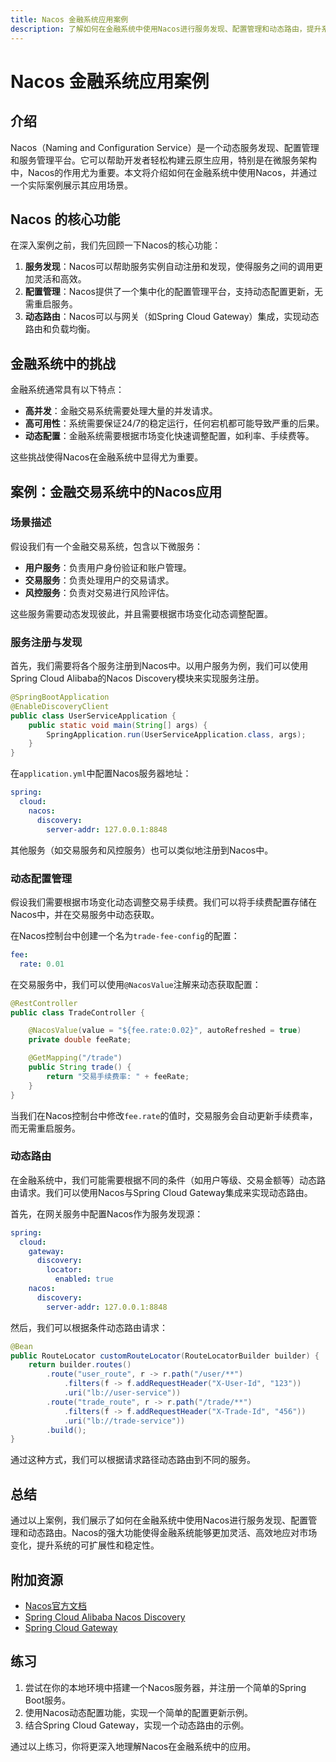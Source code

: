```yaml
---
title: Nacos 金融系统应用案例
description: 了解如何在金融系统中使用Nacos进行服务发现、配置管理和动态路由，提升系统的可扩展性和稳定性。
---
```


# Nacos 金融系统应用案例

## 介绍

Nacos（Naming and Configuration Service）是一个动态服务发现、配置管理和服务管理平台。它可以帮助开发者轻松构建云原生应用，特别是在微服务架构中，Nacos的作用尤为重要。本文将介绍如何在金融系统中使用Nacos，并通过一个实际案例展示其应用场景。

## Nacos 的核心功能

在深入案例之前，我们先回顾一下Nacos的核心功能：

1. **服务发现**：Nacos可以帮助服务实例自动注册和发现，使得服务之间的调用更加灵活和高效。
2. **配置管理**：Nacos提供了一个集中化的配置管理平台，支持动态配置更新，无需重启服务。
3. **动态路由**：Nacos可以与网关（如Spring Cloud Gateway）集成，实现动态路由和负载均衡。

## 金融系统中的挑战

金融系统通常具有以下特点：

- **高并发**：金融交易系统需要处理大量的并发请求。
- **高可用性**：系统需要保证24/7的稳定运行，任何宕机都可能导致严重的后果。
- **动态配置**：金融系统需要根据市场变化快速调整配置，如利率、手续费等。

这些挑战使得Nacos在金融系统中显得尤为重要。

## 案例：金融交易系统中的Nacos应用

### 场景描述

假设我们有一个金融交易系统，包含以下微服务：

- **用户服务**：负责用户身份验证和账户管理。
- **交易服务**：负责处理用户的交易请求。
- **风控服务**：负责对交易进行风险评估。

这些服务需要动态发现彼此，并且需要根据市场变化动态调整配置。

### 服务注册与发现

首先，我们需要将各个服务注册到Nacos中。以用户服务为例，我们可以使用Spring Cloud Alibaba的Nacos Discovery模块来实现服务注册。

```java
@SpringBootApplication
@EnableDiscoveryClient
public class UserServiceApplication {
    public static void main(String[] args) {
        SpringApplication.run(UserServiceApplication.class, args);
    }
}
```

在`application.yml`中配置Nacos服务器地址：

```yaml
spring:
  cloud:
    nacos:
      discovery:
        server-addr: 127.0.0.1:8848
```

其他服务（如交易服务和风控服务）也可以类似地注册到Nacos中。

### 动态配置管理

假设我们需要根据市场变化动态调整交易手续费。我们可以将手续费配置存储在Nacos中，并在交易服务中动态获取。

在Nacos控制台中创建一个名为`trade-fee-config`的配置：

```yaml
fee:
  rate: 0.01
```

在交易服务中，我们可以使用`@NacosValue`注解来动态获取配置：

```java
@RestController
public class TradeController {

    @NacosValue(value = "${fee.rate:0.02}", autoRefreshed = true)
    private double feeRate;

    @GetMapping("/trade")
    public String trade() {
        return "交易手续费率: " + feeRate;
    }
}
```

当我们在Nacos控制台中修改`fee.rate`的值时，交易服务会自动更新手续费率，而无需重启服务。

### 动态路由

在金融系统中，我们可能需要根据不同的条件（如用户等级、交易金额等）动态路由请求。我们可以使用Nacos与Spring Cloud Gateway集成来实现动态路由。

首先，在网关服务中配置Nacos作为服务发现源：

```yaml
spring:
  cloud:
    gateway:
      discovery:
        locator:
          enabled: true
    nacos:
      discovery:
        server-addr: 127.0.0.1:8848
```

然后，我们可以根据条件动态路由请求：

```java
@Bean
public RouteLocator customRouteLocator(RouteLocatorBuilder builder) {
    return builder.routes()
        .route("user_route", r -> r.path("/user/**")
            .filters(f -> f.addRequestHeader("X-User-Id", "123"))
            .uri("lb://user-service"))
        .route("trade_route", r -> r.path("/trade/**")
            .filters(f -> f.addRequestHeader("X-Trade-Id", "456"))
            .uri("lb://trade-service"))
        .build();
}
```

通过这种方式，我们可以根据请求路径动态路由到不同的服务。

## 总结

通过以上案例，我们展示了如何在金融系统中使用Nacos进行服务发现、配置管理和动态路由。Nacos的强大功能使得金融系统能够更加灵活、高效地应对市场变化，提升系统的可扩展性和稳定性。

## 附加资源

- [Nacos官方文档](https://nacos.io/zh-cn/docs/what-is-nacos.html)
- [Spring Cloud Alibaba Nacos Discovery](https://github.com/alibaba/spring-cloud-alibaba/wiki/Nacos-discovery)
- [Spring Cloud Gateway](https://spring.io/projects/spring-cloud-gateway)

## 练习

1. 尝试在你的本地环境中搭建一个Nacos服务器，并注册一个简单的Spring Boot服务。
2. 使用Nacos动态配置功能，实现一个简单的配置更新示例。
3. 结合Spring Cloud Gateway，实现一个动态路由的示例。

通过以上练习，你将更深入地理解Nacos在金融系统中的应用。
